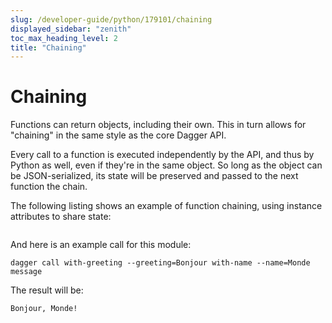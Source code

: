 ```yaml
---
slug: /developer-guide/python/179101/chaining
displayed_sidebar: "zenith"
toc_max_heading_level: 2
title: "Chaining"
---
```



# Chaining

<PartialExperimentalDocs />

Functions can return objects, including their own. This in turn allows for "chaining"
in the same style as the core Dagger API.

Every call to a function is executed independently by the API, and thus by Python
as well, even if they're in the same object. So long as the object can be
JSON-serialized, its state will be preserved and passed to the next function the
chain.

The following listing shows an example of function chaining, using instance
attributes to share state:

```python file=./snippets/chaining/main.py
```

And here is an example call for this module:

```shell
dagger call with-greeting --greeting=Bonjour with-name --name=Monde message
```

The result will be:

```shell
Bonjour, Monde!
```
